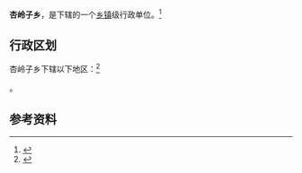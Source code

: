 {{中国乡级行政区|14/09/28/208/000}}

'''杏岭子乡'''，是{{PRC admin/fullname|14/09/28/208/000|3}}下辖的一个[[乡镇|乡镇]]级行政单位。<ref>{{PRC admin/ref sgc|{{PRC admin/parent|14/09/28/208/000}}}}</ref>

== 行政区划 ==

杏岭子乡下辖以下地区：<ref>{{PRC admin/ref sgc|14/09/28/208/000}}</ref>

{{PRC admin/children|14/09/28/208/000}}。

== 参考资料 ==

{{reflist}}

{{行政区划小作品}}
{{PRC admin/navcat|14/09/28/208/000}}
